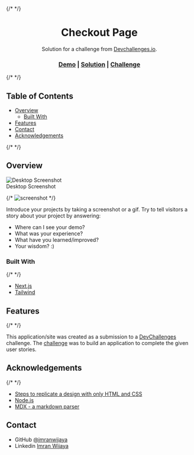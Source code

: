 
{/* <!-- Please update value in the {}  --> */}

<h1 align="center">Checkout Page</h1>

<div align="center">Solution for a challenge from  <a href="http://devchallenges.io" target="_blank">Devchallenges.io</a>.</div>

<div align="center">
  <h3>
    <a href={content.readmeContent.demoLink}>Demo</a>
    <span> | </span>
    <a href={content.readmeContent.solutionLink}>Solution</a>
    <span> | </span>
    <a href="https://devchallenges.io/challenges/0J1NxxGhOUYVqihwegfO">Challenge</a>
  </h3>
</div>

{/* <!-- TABLE OF CONTENTS --> */}

## Table of Contents

- [Overview](#overview)
  - [Built With](#built-with)
- [Features](#features)
- [Contact](#contact)
- [Acknowledgements](#acknowledgements)

{/* <!-- OVERVIEW --> */}

## Overview

<div className="text-center">
  <div>
    <img align="top" src={content.readmeContent.screenshotLink} alt="Desktop Screenshot" className="shadow-md rounded-md" />
    <div className="text-center font-bold">Desktop Screenshot</div>
  </div>
</div>

{/* ![screenshot](https://raw.githubusercontent.com/imranwijaya/devchallenges/main/public/asset/responsive-web-developer/screenshot/checkout-page-desktop.png) */}

Introduce your projects by taking a screenshot or a gif. Try to tell visitors a story about your project by answering:

- Where can I see your demo?
- What was your experience?
- What have you learned/improved?
- Your wisdom? :)

### Built With

{/* <!-- This section should list any major frameworks that you built your project using. Here are a few examples.--> */}

- [Next.js](https://nextjs.org/)
- [Tailwind](https://tailwindcss.com/)

## Features

{/* <!-- List the features of your application or follow the template. Don't share the figma file here :) --> */}

This application/site was created as a submission to a [DevChallenges](https://devchallenges.io/challenges) challenge. The [challenge](https://devchallenges.io/challenges/0J1NxxGhOUYVqihwegfO) was to build an application to complete the given user stories.

## Acknowledgements

{/* <!-- This section should list any articles or add-ons/plugins that helps you to complete the project. This is optional but it will help you in the future. For exmpale --> */}

- [Steps to replicate a design with only HTML and CSS](https://devchallenges-blogs.web.app/how-to-replicate-design/)
- [Node.js](https://nodejs.org/)
- [MDX - a markdown parser](https://mdxjs.com/)

## Contact

- GitHub [@imranwijaya](https://github.com/imranwijaya)
- Linkedin [Imran Wijaya](https://www.linkedin.com/in/imranwijaya)

